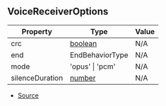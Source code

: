 ## VoiceReceiverOptions

| Property | Type | Value |
| ----------- | ----------- | ----------- |
| crc | [boolean](https://developer.mozilla.org/en-US/docs/Web/JavaScript/Reference/Global_Objects/Boolean) | N/A |
| end | EndBehaviorType | N/A |
| mode | 'opus' \| 'pcm' | N/A |
| silenceDuration | [number](https://developer.mozilla.org/en-US/docs/Web/JavaScript/Reference/Global_Objects/Number) | N/A |


- [Source](https://github.com/Androz2091/discord-player/blob/cb6c009/packages/discord-player/src/Structures/VoiceReceiverNode.ts#L9)